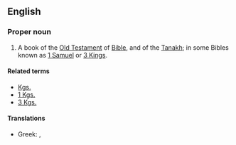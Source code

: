 ==English==
{{book of the Bible|Books of Kings}}

===Proper noun===
{{en-proper-noun}}
# {{biblical}}  A book of the [[Old Testament]] of [[Bible]], and of the [[Tanakh]]; in some Bibles known as [[1 Samuel]] or [[3 Kings]].

====Related terms====
*[[Kgs.]]
*[[1 Kgs.]]
*[[3 Kgs.]]

====Translations====
{{trans-top|book of the Bible}}
*Greek: {{t|el|sc=Grek|Α' Βασιλειών||tr=A' Vasileión}}, {{t|el|sc=Grek|Βασιλείς Α'||tr=Vasileís A'}}
{{trans-mid}}
{{trans-bottom}}